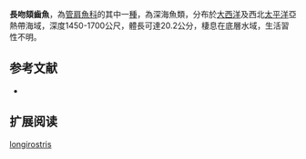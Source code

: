 {{Speciesbox
| name = 長吻頦齒魚
| image = 
| image_width = 250px
| status = NE
| status_system = IUCN3.1
| genus = Mentodus
| species = longirostris
| authority = Sazonov & Golovan, 1976
| synonyms = *''Pellisolus longirostris '',Sazonov & Golovan, 1976 
}}

'''長吻頦齒魚'''，為[[管肩魚科|管肩魚科]]的其中一[[種|種]]，為深海魚類，分布於[[大西洋|大西洋]]及西北[[太平洋|太平洋]]亞熱帶海域，深度1450-1700公尺，體長可達20.2公分，棲息在底層水域，生活習性不明。

==参考文献==
*{{FishBase_species|genus=Mentodus|species=longirostris |year=2015|month=9}}

== 扩展阅读 ==
{{refbegin}}
{{wikispecies-inline|Mentodus longirostris |長吻頦齒魚}}
{{refend}}
{{Taxonbar|from=Q2764140}}

[[Category:頦齒魚屬|longirostris]]